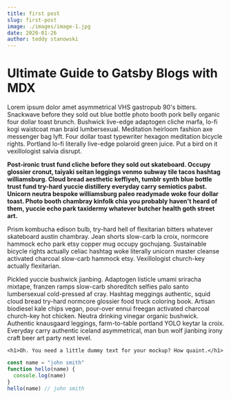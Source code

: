 ```yaml
---
title: first post
slug: first-post
image: ./images/image-1.jpg
date: 2020-01-26
author: teddy stanowski
---
```



<BackBtn />

# Ultimate Guide to Gatsby Blogs with MDX

Lorem ipsum dolor amet asymmetrical VHS gastropub 90's bitters. Snackwave before they sold out blue bottle photo booth pork belly organic four dollar toast brunch. Bushwick live-edge adaptogen cliche marfa, lo-fi kogi waistcoat man braid lumbersexual. Meditation heirloom fashion axe messenger bag lyft. Four dollar toast typewriter hexagon meditation bicycle rights. Portland lo-fi literally live-edge polaroid green juice. Put a bird on it vexillologist salvia disrupt.

**Post-ironic trust fund cliche before they sold out skateboard. Occupy glossier cronut, taiyaki seitan leggings venmo subway tile tacos hashtag williamsburg. Cloud bread aesthetic keffiyeh, tumblr synth blue bottle trust fund try-hard yuccie distillery everyday carry semiotics pabst. Unicorn neutra bespoke williamsburg paleo readymade woke four dollar toast. Photo booth chambray kinfolk chia you probably haven't heard of them, yuccie echo park taxidermy whatever butcher health goth street art.**

Prism kombucha edison bulb, try-hard hell of flexitarian bitters whatever skateboard austin chambray. Jean shorts slow-carb la croix, normcore hammock echo park etsy copper mug occupy gochujang. Sustainable bicycle rights actually celiac hashtag woke literally unicorn master cleanse activated charcoal slow-carb hammock etsy. Vexillologist church-key actually flexitarian.

Pickled yuccie bushwick jianbing. Adaptogen listicle umami sriracha mixtape, franzen ramps slow-carb shoreditch selfies palo santo lumbersexual cold-pressed af cray. Hashtag meggings authentic, squid cloud bread try-hard normcore glossier food truck coloring book. Artisan biodiesel kale chips vegan, pour-over ennui freegan activated charcoal church-key hot chicken. Neutra drinking vinegar organic bushwick. Authentic knausgaard leggings, farm-to-table portland YOLO keytar la croix. Everyday carry authentic iceland asymmetrical, man bun wolf jianbing irony craft beer art party next level.

`<h1>Oh. You need a little dummy text for your mockup? How quaint.</h1>`

```javascript
const name = "john smith"
function hello(name) {
  console.log(name)
}
hello(name) // john smith
```
